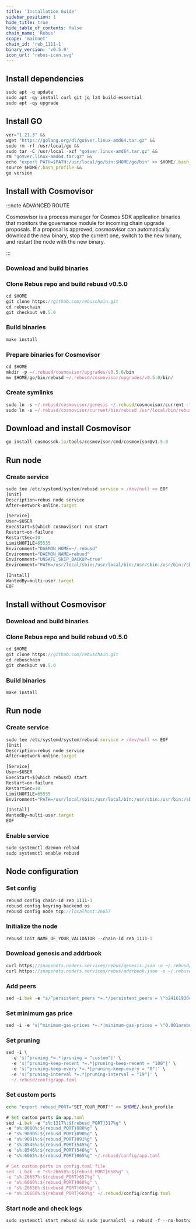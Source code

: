 ```yaml
---
title: 'Installation Guide'
sidebar_position: 1
hide_title: true
hide_table_of_contents: false
chain_name: 'Rebus'
scope: 'mainnet'
chain_id: 'reb_1111-1'
binary_version: 'v0.5.0'
icon_url: 'rebus-icon.svg'
---
```



<PageTitle
  iconUrl="img/rebus-icon.svg"
  title="Rebus Installation Guide"
  chainId="reb_1111-1"
  version="v0.5.0"
/>

## Install dependencies

```js
sudo apt -q update
sudo apt -qy install curl git jq lz4 build-essential
sudo apt -qy upgrade
```

## Install GO

```js
ver="1.21.3" &&
wget "https://golang.org/dl/go$ver.linux-amd64.tar.gz" &&
sudo rm -rf /usr/local/go &&
sudo tar -C /usr/local -xzf "go$ver.linux-amd64.tar.gz" &&
rm "go$ver.linux-amd64.tar.gz" &&
echo "export PATH=$PATH:/usr/local/go/bin:$HOME/go/bin" >> $HOME/.bash_profile &&
source $HOME/.bash_profile &&
go version
```

## Install with Cosmovisor

:::note ADVANCED ROUTE

Cosmosvisor is a process manager for Cosmos SDK application binaries that monitors the governance module for incoming chain upgrade proposals. If a proposal is approved, cosmosvisor can automatically download the new binary, stop the current one, switch to the new binary, and restart the node with the new binary.

:::

### Download and build binaries

### Clone Rebus repo and build rebusd v0.5.0

```js
cd $HOME
git clone https://github.com/rebuschain.git
cd rebuschain
git checkout v0.5.0
```

### Build binaries

```js
make install
```

### Prepare binaries for Cosmovisor

```js
cd $HOME
mkdir -p ~/.rebusd/cosmovisor/upgrades/v0.5.0/bin
mv $HOME/go/bin/rebusd ~/.rebusd/cosmovisor/upgrades/v0.5.0/bin/
```

### Create symlinks

```js
sudo ln -s ~/.rebusd/cosmovisor/genesis ~/.rebusd/cosmovisor/current -f
sudo ln -s ~/.rebusd/cosmovisor/current/bin/rebusd /usr/local/bin/rebusd -f
```

## Download and install Cosmovisor

```js
go install cosmossdk.io/tools/cosmovisor/cmd/cosmovisor@v1.5.0
```

## Run node

### Create service

```js
sudo tee /etc/systemd/system/rebusd.service > /dev/null << EOF
[Unit]
Description=rebus node service
After=network-online.target

[Service]
User=$USER
ExecStart=$(which cosmovisor) run start
Restart=on-failure
RestartSec=10
LimitNOFILE=65535
Environment="DAEMON_HOME=~/.rebusd"
Environment="DAEMON_NAME=rebusd"
Environment="UNSAFE_SKIP_BACKUP=true"
Environment="PATH=/usr/local/sbin:/usr/local/bin:/usr/sbin:/usr/bin:/sbin:/bin:/usr/games:/usr/local/games:/snap/bin:~/.rebusd/cosmovisor/current/bin"

[Install]
WantedBy=multi-user.target
EOF
```

## Install without Cosmovisor

### Download and build binaries

### Clone Rebus repo and build rebusd v0.5.0

```js
cd $HOME
git clone https://github.com/rebuschain.git
cd rebuschain
git checkout v0.5.0
```

### Build binaries

```js
make install
```

## Run node

### Create service

```js
sudo tee /etc/systemd/system/rebusd.service > /dev/null << EOF
[Unit]
Description=rebus node service
After=network-online.target

[Service]
User=$USER
ExecStart=$(which rebusd) start
Restart=on-failure
RestartSec=10
LimitNOFILE=65535
Environment="PATH=/usr/local/sbin:/usr/local/bin:/usr/sbin:/usr/bin:/sbin:/bin:/usr/games:/usr/local/games:/snap/bin"

[Install]
WantedBy=multi-user.target
EOF
```

### Enable service

```js
sudo systemctl daemon-reload
sudo systemctl enable rebusd
```

## Node configuration

### Set config

```js
rebusd config chain-id reb_1111-1
rebusd config keyring-backend os
rebusd config node tcp://localhost:26657
```

### Initialize the node

```js
rebusd init NAME_OF_YOUR_VALIDATOR --chain-id reb_1111-1
```

### Download genesis and addrbook

```js
curl https://snapshots.noders.services/rebus/genesis.json -o ~/.rebusd/config/genesis.json
curl https://snapshots.noders.services/rebus/addrbook.json -o ~/.rebusd/config/addrbook.json
```

### Add peers

```js
sed -i.bak -e "s/^persistent_peers *=.*/persistent_peers = \"b24161930ca5caa47a3dc7ba202629ade832a839@rebus-rpc.noders.services:14056\"/" ~/.rebusd/config/config.toml
```

### Set minimum gas price

```js
sed -i -e "s|^minimum-gas-prices *=.*|minimum-gas-prices = \"0.001arebus\"|" ~/.rebusd/config/app.toml
```

### Set pruning

```js
sed -i \
  -e 's|^pruning *=.*|pruning = "custom"|' \
  -e 's|^pruning-keep-recent *=.*|pruning-keep-recent = "100"|' \
  -e 's|^pruning-keep-every *=.*|pruning-keep-every = "0"|' \
  -e 's|^pruning-interval *=.*|pruning-interval = "19"|' \
  ~/.rebusd/config/app.toml
```

### Set custom ports

```bash
echo "export rebusd_PORT="SET_YOUR_PORT"" >> $HOME/.bash_profile
```

```js
# Set custom ports in app.toml
sed -i.bak -e "s%:1317%:${rebusd_PORT}317%g" \
-e "s%:8080%:${rebusd_PORT}080%g" \
-e "s%:9090%:${rebusd_PORT}090%g" \
-e "s%:9091%:${rebusd_PORT}091%g" \
-e "s%:8545%:${rebusd_PORT}545%g" \
-e "s%:8546%:${rebusd_PORT}546%g" \
-e "s%:6065%:${rebusd_PORT}065%g" ~/.rebusd/config/app.toml

# Set custom ports in config.toml file
sed -i.bak -e "s%:26658%:${rebusd_PORT}658%g" \
-e "s%:26657%:${rebusd_PORT}657%g" \
-e "s%:6060%:${rebusd_PORT}060%g" \
-e "s%:26656%:${rebusd_PORT}656%g" \
-e "s%:26660%:${rebusd_PORT}660%g" ~/.rebusd/config/config.toml
```

### Start node and check logs

```js
sudo systemctl start rebusd && sudo journalctl -u rebusd -f --no-hostname -o cat
```
